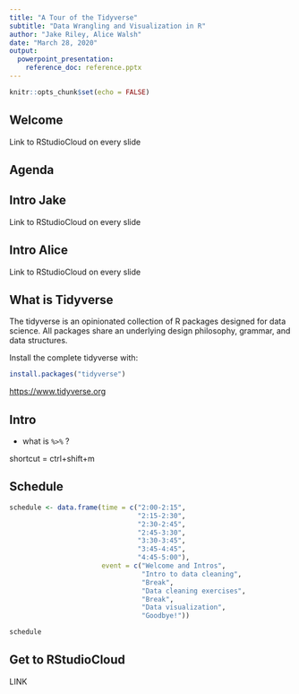 ```yaml
---
title: "A Tour of the Tidyverse"
subtitle: "Data Wrangling and Visualization in R"
author: "Jake Riley, Alice Walsh"
date: "March 28, 2020"
output: 
  powerpoint_presentation:
    reference_doc: reference.pptx
---
```


```r
knitr::opts_chunk$set(echo = FALSE)
```

## Welcome

Link to RStudioCloud on every slide

## Agenda

## Intro Jake

Link to RStudioCloud on every slide

## Intro Alice

Link to RStudioCloud on every slide

## What is Tidyverse

The tidyverse is an opinionated collection of R packages designed for data science. All packages share an underlying design philosophy, grammar, and data structures.

Install the complete tidyverse with:

```r
install.packages("tidyverse")
```


[https://www.tidyverse.org](https://www.tidyverse.org)

## Intro

+ what is `%>%` ?

shortcut = ctrl+shift+m

## Schedule

```r
schedule <- data.frame(time = c("2:00-2:15",
                                "2:15-2:30",
                                "2:30-2:45",
                                "2:45-3:30",
                                "3:30-3:45",
                                "3:45-4:45",
                                "4:45-5:00"),
                       event = c("Welcome and Intros",
                                 "Intro to data cleaning",
                                 "Break",
                                 "Data cleaning exercises",
                                 "Break",
                                 "Data visualization",
                                 "Goodbye!"))

schedule
```

## Get to RStudioCloud

LINK


